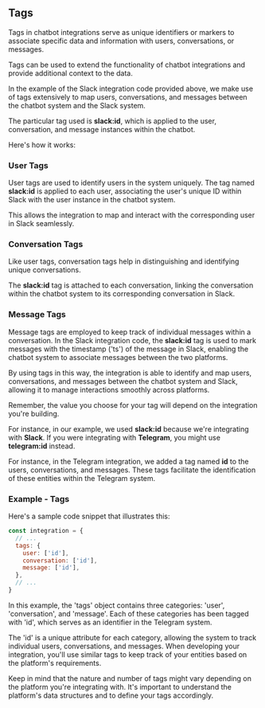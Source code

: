 
## Tags

Tags in chatbot integrations serve as unique identifiers or markers to associate specific data and information with users, conversations, or messages.

Tags can be used to extend the functionality of chatbot integrations and provide additional context to the data.

In the example of the Slack integration code provided above, we make use of tags extensively to map users, conversations, and messages between the chatbot system and the Slack system.

The particular tag used is **slack:id**, which is applied to the user, conversation, and message instances within the chatbot.

Here's how it works:

### User Tags

User tags are used to identify users in the system uniquely. The tag named **slack:id** is applied to each user, associating the user's unique ID within Slack with the user instance in the chatbot system.

This allows the integration to map and interact with the corresponding user in Slack seamlessly.

### Conversation Tags

Like user tags, conversation tags help in distinguishing and identifying unique conversations.

The **slack:id** tag is attached to each conversation, linking the conversation within the chatbot system to its corresponding conversation in Slack.

### Message Tags

Message tags are employed to keep track of individual messages within a conversation. In the Slack integration code, the **slack:id** tag is used to mark messages with the timestamp ('ts') of the message in Slack, enabling the chatbot system to associate messages between the two platforms.

By using tags in this way, the integration is able to identify and map users, conversations, and messages between the chatbot system and Slack, allowing it to manage interactions smoothly across platforms.

Remember, the value you choose for your tag will depend on the integration you're building.

For instance, in our example, we used **slack:id** because we're integrating with **Slack**. If you were integrating with **Telegram**, you might use **telegram:id** instead.

For instance, in the Telegram integration, we added a tag named **id** to the users, conversations, and messages. These tags facilitate the identification of these entities within the Telegram system.

### Example - Tags

Here's a sample code snippet that illustrates this:

```javascript
const integration = {
  // ...
  tags: {
    user: ['id'],
    conversation: ['id'],
    message: ['id'],
  },
  // ...
}
```

In this example, the 'tags' object contains three categories: 'user', 'conversation', and 'message'. Each of these categories has been tagged with 'id', which serves as an identifier in the Telegram system.

The 'id' is a unique attribute for each category, allowing the system to track individual users, conversations, and messages. When developing your integration, you'll use similar tags to keep track of your entities based on the platform's requirements.

Keep in mind that the nature and number of tags might vary depending on the platform you're integrating with. It's important to understand the platform's data structures and to define your tags accordingly.
